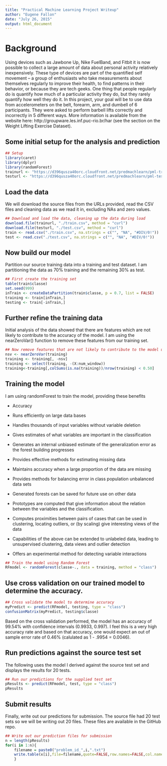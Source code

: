 ```yaml
---
title: "Practical Machine Learning Project Writeup"
author: "Eugene Fallon"
date: "July 26, 2015"
output: html_document
---
```

# Background

Using devices such as Jawbone Up, Nike FuelBand, and Fitbit it is now possible to collect a large amount of data about personal activity relatively inexpensively. These type of devices are part of the quantified self movement – a group of enthusiasts who take measurements about themselves regularly to improve their health, to find patterns in their behavior, or because they are tech geeks. One thing that people regularly do is quantify how much of a particular activity they do, but they rarely quantify how well they do it. In this project, your goal will be to use data from accelerometers on the belt, forearm, arm, and dumbell of 6 participants. They were asked to perform barbell lifts correctly and incorrectly in 5 different ways. More information is available from the website here: http://groupware.les.inf.puc-rio.br/har (see the section on the Weight Lifting Exercise Dataset). 

## Some initial setup for the analysis and prediction

```r
## Setup 
library(caret)
library(dplyr)
library(randomForest)
trainurl <- "https://d396qusza40orc.cloudfront.net/predmachlearn/pml-training.csv"
testurl <- "https://d396qusza40orc.cloudfront.net/predmachlearn/pml-testing.csv"

```

## Load the data
We will download the source files from the URLs provided, read the CSV files and cleaning data as we read it in, excluding NAs and zero values.

```r
## Download and load the data, cleaning up the data during load
download.file(trainurl, "./train.csv", method = "curl")
download.file(testurl, "./test.csv", method = "curl")
train <- read.csv("./train.csv", na.strings = c("", "NA", "#DIV/0!"))
test <- read.csv("./test.csv", na.strings = c("", "NA", "#DIV/0!"))  

```

## Now build our model
Partition our source training data into a training and test dataset.  I am partitioning the data as 70% training and the remaining 30% as test.

```r
## First create the training set
table(train$classe)
set.seed(999)
inTrain <- createDataPartition(train$classe, p = 0.7, list = FALSE)
training <- train[inTrain,]
testing <- train[-inTrain,]
```

## Further refine the training data

Initial analysis of the data showed that there are features which are not likely to contribute to the accuracy of the model.  I am using the nearZeroVar() function to remove these features from our training set.
```r
## Now remove features that are not likely to contribute to the model using the nearZeroVar function
nsv <- nearZeroVar(training)
training <- training[, -nsv]
training <- select(training, -(X:num_window))
training<-training[,colSums(is.na(training))/nrow(training) < 0.50]
```

## Training the model
I am using randomForest to train the model, providing these benefits

- Accuracy

- Runs efficiently on large data bases

- Handles thousands of input variables without variable deletion

- Gives estimates of what variables are important in the classification

- Generates an internal unbiased estimate of the generalization error as the forest building progresses

- Provides effective methods for estimating missing data

- Maintains accuracy when a large proportion of the data are missing

- Provides methods for balancing error in class population unbalanced data sets

- Generated forests can be saved for future use on other data

- Prototypes are computed that give information about the relation between the variables and the classification.

- Computes proximities between pairs of cases that can be used in clustering, locating outliers, or (by scaling) give interesting views of the data

- Capabilities of the above can be extended to unlabeled data, leading to unsupervised clustering, data views and outlier detection

- Offers an experimental method for detecting variable interactions

```r
## Train the model using Random Forest
RFmodel <- randomForest(classe~., data = training, method = "class")
```

## Use cross validation on our trained  model to determine the accuracy.
```r
## Cross validate the model to determine accuracy
myPredict <- predict(RFmodel, testing, type = "class")
confusionMatrix(myPredict, testing$classe)
```
Based on the cross validation performed, the model has an accuracy of 99.54% with confidence intervals (0.9933, 0.997).  I feel this is a very high accuracy rate and based on that accuracy, one would expect an out of sample error rate of 0.46% (calulated as 1 - .9954 = 0.0046).

## Run predictions against the source test set

The following uses the model I derived against the source test set and displays the results for 20 tests.
```r
## Run our predictions for the supplied test set
pResults <- predict(RFmodel, test, type = "class")
pResults
```

## Submit results
Finally, write out our predictions for submission.  The source file had 20 test sets so we will be writing out 20 files.  These files are available in the GitHub repo.
```r
## Write out our prediction files for submission
n = length(pResults)
for(i in 1:n){
    filename = paste0("problem_id_",i,".txt")
    write.table(x[i],file=filename,quote=FALSE,row.names=FALSE,col.names=FALSE)
    }
```


